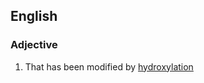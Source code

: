==English==

===Adjective===
{{en-adj}}

#{{organic chemistry}} That has been modified by [[hydroxylation]]